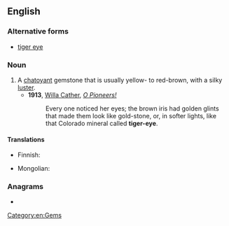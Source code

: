 ==English==

===Alternative forms===
* [[tiger eye]]

{{wikipedia}}

===Noun===
{{en-noun|head=[[tiger]]'s [[eye]]}}

# A [[chatoyant]] gemstone that is usually yellow- to red-brown, with a silky [[luster]].
#* '''1913''', [[w:Willa Cather|Willa Cather]], ''[[s:O Pioneers!|O Pioneers!]]''
#*: Every one noticed her eyes; the brown iris had golden glints that made them look like gold-stone, or, in softer lights, like that Colorado mineral called '''tiger-eye'''.

====Translations====
{{trans-top|chatoyant gemstone}}
* Finnish: {{t|fi|tiikerinsilmä}}
{{trans-mid}}
* Mongolian: {{t|mn|барын нүд}}
{{trans-bottom}}

===Anagrams===
* {{anagrams|en|geyserite}}

[[Category:en:Gems]]